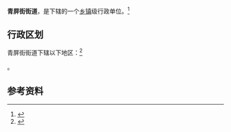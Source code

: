 {{中国乡级行政区|41/01/83/001/000}}

'''青屏街街道'''，是{{PRC admin/fullname|41/01/83/001/000|3}}下辖的一个[[乡镇|乡镇]]级行政单位。<ref>{{PRC admin/ref sgc|{{PRC admin/parent|41/01/83/001/000}}}}</ref>

== 行政区划 ==

青屏街街道下辖以下地区：<ref>{{PRC admin/ref sgc|41/01/83/001/000}}</ref>

{{PRC admin/children|41/01/83/001/000}}。

== 参考资料 ==

{{reflist}}

{{行政区划小作品}}
{{PRC admin/navcat|41/01/83/001/000}}